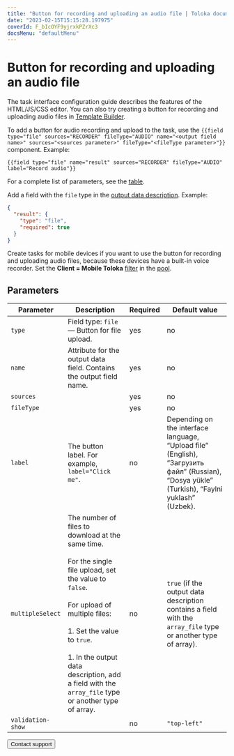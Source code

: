 ```yaml
---
title: "Button for recording and uploading an audio file | Toloka documentation"
date: "2023-02-15T15:15:28.197975"
coverId: F_bIcOYF9yjrxkPZrXc3
docsMenu: "defaultMenu"
---
```



# Button for recording and uploading an audio file

<Note mode="note" title="Note">

The task interface configuration guide describes the features of the HTML/JS/CSS editor. You can also try creating a button for recording and uploading audio files in [Template Builder](/docs/template-builder/reference/field.audio).

</Note>

To add a button for audio recording and upload to the task, use the `{{field type="file" sources="RECORDER" fileType="AUDIO" name="<output field name>" sources="<sources parameter>" fileType="<fileType parameter>"}}` component. Example:

```plaintext
{{field type="file" name="result" sources="RECORDER" fileType="AUDIO" label="Record audio"}}
```

For a complete list of parameters, see the [table](#parameters).

Add a field with the `file` type in the [output data description](/docs/guide/incoming). Example:

```json
{
  "result": {
    "type": "file",
    "required": true
  }
}
```

Create tasks for mobile devices if you want to use the button for recording and uploading audio files, because these devices have a built-in voice recorder. Set the **Client = Mobile Toloka** [filter](/docs/guide/filters) in the [pool](/docs/glossary#pool).

## Parameters

**Parameter**|**Description**|**Required**|**Default value**
----- | ----- | ----- | -----
`type`| Field type: `file` — Button for file upload. | yes | no
`name`| Attribute for the output data field. Contains the output field name. | yes | no
`sources`| <UploadAudioTable1/>| yes | no
`fileType`| <UploadAudioTable2/>| yes | no
`label`| The button label. For example, `label="Click me"`. | no | Depending on the interface language, “Upload file” (English), “Загрузить файл” (Russian), “Dosya yükle” (Turkish), “Faylni yuklash” (Uzbek).
`multipleSelect`| The number of files to download at the same time.<br/><br/>For the single file upload, set the value to `false`.<br/><br/>For upload of multiple files:<br/><br/>1. Set the value to `true`.<br/><br/>1. In the output data description, add a field with the `array_file` type or another type of array. | no | `true` (if the output data description contains a field with the `array_file` type or another type of array).
`validation-show`| <UploadAudioTable3/>| no | `"top-left"`

<Button themeColor="light" view="default" size="l" type="link" url="/docs/guide/troubleshooting/support?form-source=guide-t-components-upload-audio">Contact support</Button>
